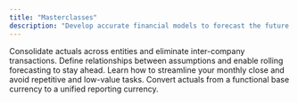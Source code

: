 ```yaml
---
title: "Masterclasses"
description: "Develop accurate financial models to forecast the future of your business with Francis."
---
```


<CardGroup cols="2">
  <Card title="Consolidation" icon="network-wired">
    Consolidate actuals across entities and eliminate inter-company transactions.
  </Card>

  <Card title="Forecasting" icon="chart-line-up-down">
    Define relationships between assumptions and enable rolling forecasting to stay ahead.
  </Card>

  <Card title="Monthly close" icon="calendar">
    Learn how to streamline your monthly close and avoid repetitive and low-value tasks.
  </Card>

  <Card title="Currency" icon="arrow-right-arrow-left">
    Convert actuals from a functional base currency to a unified reporting currency.
  </Card>
</CardGroup>